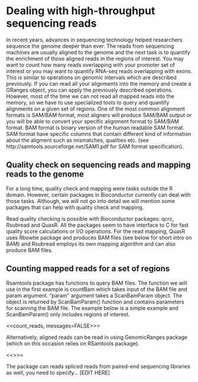 # Dealing with high-throughput sequencing reads
In recent years, advances in sequencing technology helped researchers sequence the genome deeper than ever. The reads from sequencing machines are usually aligned to the genome and the next task is to quantify the enrichment of those aligned reads in the regions of interest. You may want to count how many reads overlapping with your promoter set of interest or you may want to quantify RNA-seq reads overlapping with exons. This is similar to operations on genomic intervals which are described previously. If you can read all your alignments into the memory and create a GRanges object, you can apply the previously described operations. However, most of the time we can not read all mapped reads into the memory, so we have to use specialized tools to query and quantify alignments on a given set of regions. One of the most common alignment formats is SAM/BAM format, most aligners will produce SAM/BAM output or you will be able to convert your specific alignment format to SAM/BAM format. BAM format is binary version of the human readable SAM format. SAM format have specific columns that contain different kind of information about the aligment such as mismatches, qualities etc. (see http://samtools.sourceforge.net/SAM1.pdf for SAM format specification).

## Quality check on sequencing reads and mapping reads to the genome

For a long time, quality check and mapping were tasks outside the R domain. However, certain packages in Bioconductor currently can deal with those tasks. Although, we will not go into detail we will mention some packages that can help with quality check and mapping.

Read quality checking is possible with Bioconductor packages: qcrc, Rsubread and QuasR. All the packages seem to have interface to C for fast quality score calculations or I/O operations. For the read mapping, QuasR uses Rbowtie package and produces BAM files (see below for short intro on BAM) and Rsubread employs its own mapping algorithm and can also produce BAM files.

## Counting mapped reads for a set of regions

Rsamtools package has functions to query BAM files. The function we will use in the first example is countBam which takes input of the BAM file and param argument. “param” argument takes a ScanBamParam object. The object is returned by ScanBamParam() function and contains parameters for scanning the BAM file. The example below is a simple example and ScanBamParam() only includes regions of interest.

<<count_reads, messages=FALSE>>=

Alternatively, aligned reads can be read in using GenomicRanges package (which on this occasion relies on RSamtools package).

<<>>=

The package can reads spliced reads from paired-end sequencing libraries as well, you need to specify... [EDIT HERE]
